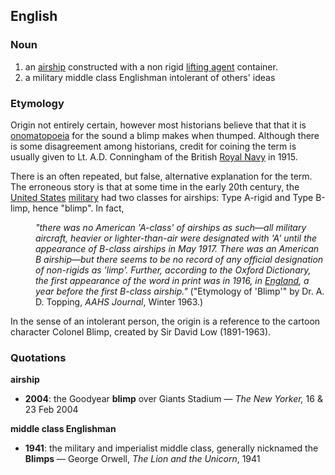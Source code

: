 ==English==
===Noun===
{{wikipedia}}
#an [[airship]] constructed with a non rigid [[lifting agent]] container.
#a military middle class Englishman intolerant of others' ideas

===Etymology===
Origin not entirely certain, however most historians believe that that it is [[onomatopoeia]] for the sound a blimp makes when thumped.
Although there is some disagreement among historians, credit for coining the term is usually given to Lt. A.D. Conningham of the British [[Royal Navy]] in 1915.

There is an often repeated, but false, alternative explanation for the term. The erroneous story is that at some time in the early 20th century, the [[United States]] [[military]] had two classes for airships:  Type A-rigid and Type B-limp, hence "blimp". In fact, 

:''"there was no American 'A-class' of airships as such&mdash;all military aircraft, heavier or lighter-than-air were designated with 'A' until the appearance of B-class airships in May 1917.  There was an American B airship&mdash;but there seems to be no record of any official designation of non-rigids as 'limp'. Further, according to the Oxford Dictionary, the first appearance of the word in print was in 1916, in [[England]], a year before the first B-class airship."'' ("Etymology of 'Blimp'" by Dr. A. D. Topping, ''AAHS Journal'', Winter 1963.)

In the sense of an intolerant person, the origin is a reference to the cartoon character Colonel Blimp, created by Sir David Low (1891-1963).

===Quotations===
'''airship'''
*'''2004''': the Goodyear '''blimp''' over Giants Stadium &mdash; ''The New Yorker,'' 16 &amp; 23 Feb 2004

'''middle class Englishman'''
*'''1941''': the military and imperialist middle class, generally nicknamed the '''Blimps''' &mdash; George Orwell, ''The Lion and the Unicorn'', 1941